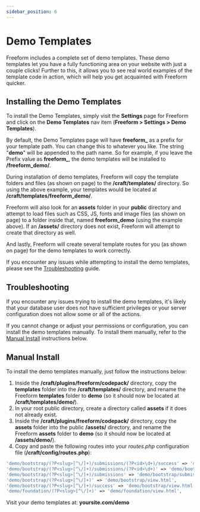 ```yaml
---
sidebar_position: 6
---
```





# Demo Templates

Freeform includes a complete set of demo templates. These demo templates let you have a fully functioning area on your website with just a couple clicks! Further to this, it allows you to see real world examples of the template code in action, which will help you get acquainted with Freeform quicker.

<Photo img={DemoTemplatesPhoto} alt="Demo Templates" />

## Installing the Demo Templates

To install the Demo Templates, simply visit the **Settings** page for Freeform and click on the **Demo Templates** nav item (**Freeform > Settings > Demo Templates**).

By default, the Demo Templates page will have **freeform\_** as a prefix for your template path. You can change this to whatever you like. The string "**demo**" will be appended to the path name. So for example, if you leave the Prefix value as **freeform\_**, the demo templates will be installed to **/freeform_demo/**.

During installation of demo templates, Freeform will copy the template folders and files (as shown on page) to the **/craft/templates/** directory. So using the above example, your templates would be located at **/craft/templates/freeform_demo/**.

Freeform will also look for an **assets** folder in your **public** directory and attempt to load files such as CSS, JS, fonts and image files (as shown on page) to a folder inside that, named **freeform_demo** (using the example above). If an **/assets/** directory does not exist, Freeform will attempt to create that directory as well.

And lastly, Freeform will create several template routes for you (as shown on page) for the demo templates to work correctly.

If you encounter any issues while attempting to install the demo templates, please see the [Troubleshooting](#troubleshooting) guide.

## Troubleshooting

If you encounter any issues trying to install the demo templates, it's likely that your database user does not have sufficient privileges or your server configuration does not allow some or all of the actions.

If you cannot change or adjust your permissions or configuration, you can install the demo templates manually. To install them manually, refer to the [Manual Install](#manual-install) instructions below.

## Manual Install

To install the demo templates manually, just follow the instructions below:

1. Inside the **/craft/plugins/freeform/codepack/** directory, copy the **templates** folder into the **/craft/templates/** directory, and rename the Freeform **templates** folder to **demo** (so it should now be located at **/craft/templates/demo/**).
2. In your root public directory, create a directory called **assets** if it does not already exist.
3. Inside the **/craft/plugins/freeform/codepack/** directory, copy the **assets** folder into the public **/assets/** directory, and rename the Freeform **assets** folder to **demo** (so it should now be located at **/assets/demo/**).
4. Copy and paste the following routes into your _routes.php_ configuration file (**/craft/config/routes.php**):

```php showLineNumbers
'demo/bootstrap/(?P<slug>[^\/]+)/submissions/(?P<id>\d+)/success' => 'demo/bootstrap/view_submission.html',
'demo/bootstrap/(?P<slug>[^\/]+)/submissions/(?P<id>\d+)' => 'demo/bootstrap/view_submission.html',
'demo/bootstrap/(?P<slug>[^\/]+)/submissions' => 'demo/bootstrap/submissions.html',
'demo/bootstrap/(?P<slug>[^\/]+)' => 'demo/bootstrap/view.html',
'demo/bootstrap/(?P<slug>[^\/]+)/success' => 'demo/bootstrap/view.html',
'demo/foundation/(?P<slug>[^\/]+)' => 'demo/foundation/view.html',
```

Visit your demo templates at: **yoursite.com/demo**
